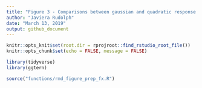 ```yaml
---
title: "Figure 3 - Comparisons between gaussian and quadratic response to the environment"
author: "Javiera Rudolph"
date: "March 13, 2019"
output: github_document
---
```


```r
knitr::opts_knit$set(root.dir = rprojroot::find_rstudio_root_file())
knitr::opts_chunk$set(echo = FALSE, message = FALSE)

library(tidyverse)
library(ggtern)
```

```r
source("functions/rmd_figure_prep_fx.R")

```

